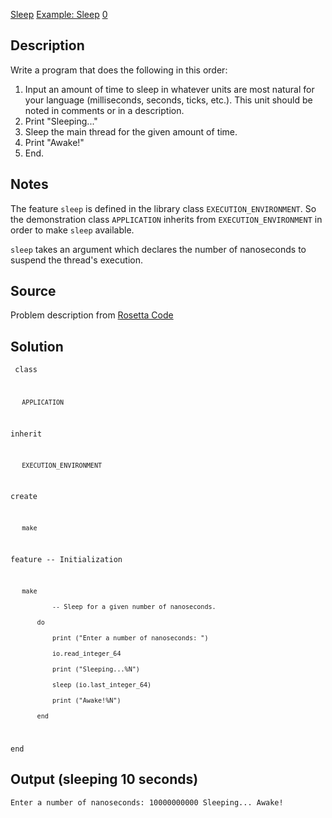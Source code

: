 [[Property:title|Sleep]]
[[Property:link_title|Example: Sleep]]
[[Property:weight|0]]
==Description==

Write a program that does the following in this order:
# Input an amount of time to sleep in whatever units are most natural for your language (milliseconds, seconds, ticks, etc.). This unit should be noted in comments or in a description.
# Print "Sleeping..."
# Sleep the main thread for the given amount of time.
# Print "Awake!"
# End.

==Notes==

The feature <code lang="eiffel">sleep</code> is defined in the library class <code>EXECUTION_ENVIRONMENT</code>. So the demonstration class <code>APPLICATION</code> inherits from <code>EXECUTION_ENVIRONMENT</code> in order to make <code lang="eiffel">sleep</code> available. 

<code lang="eiffel">sleep</code> takes an argument which declares the number of nanoseconds to suspend the thread's execution.

==Source==

Problem description from [http://rosettacode.org/wiki/Sleep Rosetta Code]

==Solution==

<code>
class
    APPLICATION
inherit
    EXECUTION_ENVIRONMENT
create
    make
feature -- Initialization
    make
            -- Sleep for a given number of nanoseconds.
        do
            print ("Enter a number of nanoseconds: ")
            io.read_integer_64
            print ("Sleeping...%N")
            sleep (io.last_integer_64)
            print ("Awake!%N")
        end
end
</code>


==Output (sleeping 10 seconds)==

<code lang="text">
Enter a number of nanoseconds: 10000000000
Sleeping...
Awake!
</code>


